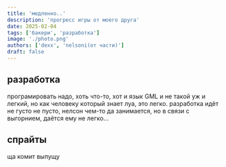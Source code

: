 ```yaml
---
title: 'медленно..'
description: 'прогресс игры от моего друга'
date: 2025-02-04
tags: ['бакери', 'разработка']
image: './photo.png'
authors: ['dexx', 'nelsoni(от части)']
draft: false
---
```


## разработка

програмировать надо, хоть что-то, хот и язык GML и не такой уж и легкий, но как человеку который знает луа, это легко. разработка идёт не густо не пусто, нелсон чем-то да занимается, но в связи с выгорнием, даётся ему не легко...

## спрайты

ща комит выпущу